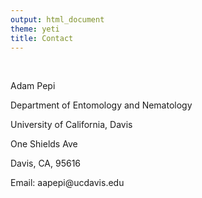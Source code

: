 ```yaml
---
output: html_document
theme: yeti
title: Contact
---
```


<br>

Adam Pepi

Department of Entomology and Nematology

University of California, Davis

One Shields Ave

Davis, CA, 95616

Email: aapepi@ucdavis.edu